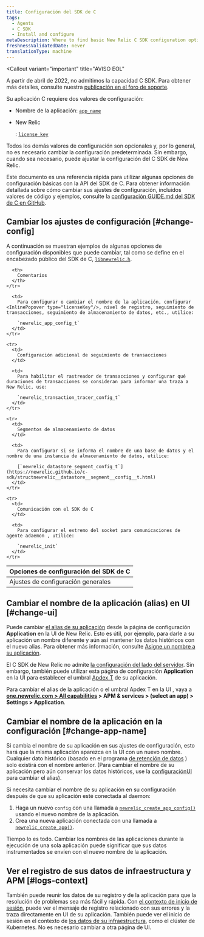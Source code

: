 ```yaml
---
title: Configuración del SDK de C
tags:
  - Agents
  - C SDK
  - Install and configure
metaDescription: Where to find basic New Relic C SDK configuration options you can change to fine-tune monitoring of your app.
freshnessValidatedDate: never
translationType: machine
---
```


<Callout
  variant="important"
  title="AVISO EOL"
>
  A partir de abril de 2022, no admitimos la capacidad C SDK. Para obtener más detalles, consulte nuestra [publicación en el foro de soporte](https://discuss.newrelic.com/t/q1-bulk-eol-announcement-fy23/181744).
</Callout>

Su aplicación C requiere dos valores de configuración:

* Nombre de la aplicación: [`app_name`](https://newrelic.github.io/c-sdk/struct__newrelic__app__config__t.html#a0543f501cfec009c483be0c6d5d511f7)

* New Relic

  <InlinePopover type="licenseKey"/>

  : [`license_key`](https://newrelic.github.io/c-sdk/struct__newrelic__app__config__t.html#aac3c5f9a0e5da64836a806c47b954b71)

Todos los demás valores de configuración son opcionales y, por lo general, no es necesario cambiar la configuración predeterminada. Sin embargo, cuando sea necesario, puede ajustar la configuración del C SDK de New Relic.

Este documento es una referencia rápida para utilizar algunas opciones de configuración básicas con la API del SDK de C. Para obtener información detallada sobre cómo cambiar sus ajustes de configuración, incluidos valores de código y ejemplos, consulte la [configuración GUIDE.md del SDK de C en GitHub](https://github.com/newrelic/c-sdk/blob/master/GUIDE.md#configuration).

## Cambiar los ajustes de configuración [#change-config]

A continuación se muestran ejemplos de algunas opciones de configuración disponibles que puede cambiar, tal como se define en el encabezado público del SDK de C, [`libnewrelic.h`](https://newrelic.github.io/c-sdk/libnewrelic_8h.html).

<table>
  <thead>
    <tr>
      <th style={{ width: "300px" }}>
        Opciones de configuración del SDK de C
      </th>

      <th>
        Comentarios
      </th>
    </tr>
  </thead>

  <tbody>
    <tr>
      <td>
        Ajustes de configuración generales
      </td>

      <td>
        Para configurar o cambiar el nombre de la aplicación, configurar <InlinePopover type="licenseKey"/>, nivel de registro, seguimiento de transacciones, seguimiento de almacenamiento de datos, etc., utilice:

        `newrelic_app_config_t`
      </td>
    </tr>

    <tr>
      <td>
        Configuración adicional de seguimiento de transacciones
      </td>

      <td>
        Para habilitar el rastreador de transacciones y configurar qué duraciones de transacciones se consideran para informar una traza a New Relic, use:

        `newrelic_transaction_tracer_config_t`
      </td>
    </tr>

    <tr>
      <td>
        Segmentos de almacenamiento de datos
      </td>

      <td>
        Para configurar si se informa el nombre de una base de datos y el nombre de una instancia de almacenamiento de datos, utilice:

        [`newrelic_datastore_segment_config_t`](https://newrelic.github.io/c-sdk/structnewrelic__datastore__segment__config__t.html)
      </td>
    </tr>

    <tr>
      <td>
        Comunicación con el SDK de C
      </td>

      <td>
        Para configurar el extremo del socket para comunicaciones de agente adaemon , utilice:

        `newrelic_init`
      </td>
    </tr>
  </tbody>
</table>

## Cambiar el nombre de la aplicación (alias) en UI [#change-ui]

Puede cambiar [el alias de su aplicación](/docs/agents/manage-apm-agents/app-naming/name-your-application#differences) desde la página de configuración <DNT>**Application**</DNT> en la UI de New Relic. Esto es útil, por ejemplo, para darle a su aplicación un nombre diferente y aún así mantener los datos históricos con el nuevo alias. Para obtener más información, consulte [Asigne un nombre a su aplicación](/docs/agents/manage-apm-agents/app-naming/name-your-application).

El C SDK de New Relic no admite [la configuración del lado del servidor](/docs/agents/manage-apm-agents/configuration/server-side-agent-configuration). Sin embargo, también puede utilizar esta página de configuración <DNT>**Application**</DNT> en la UI para establecer el umbral [Apdex T](/docs/apm/new-relic-apm/apdex/apdex-measure-user-satisfaction) de su aplicación.

Para cambiar el alias de la aplicación o el umbral Apdex T en la UI , vaya a <DNT>**[one.newrelic.com > All capabilities](https://one.newrelic.com/all-capabilities) > APM & services > (select an app) > Settings > Application**</DNT>.

## Cambiar el nombre de la aplicación en la configuración [#change-app-name]

Si cambia el nombre de su aplicación en sus ajustes de configuración, esto hará que la misma aplicación aparezca en la UI con un nuevo nombre. Cualquier dato histórico (basado en el programa [de retención de datos](/docs/apm/new-relic-apm/maintenance/apm-data-retention) ) solo existirá con el nombre anterior. (Para cambiar el nombre de su aplicación pero aún conservar los datos históricos, use la [configuraciónUI ](#change-ui)para cambiar el alias).

Si necesita cambiar el nombre de su aplicación en su configuración después de que su aplicación esté conectada al daemon:

1. Haga un nuevo `config` con una llamada a [`newrelic_create_app_config()`](https://newrelic.github.io/c-sdk/libnewrelic_8h.html#af067b3ff89a40b6fa417e18be5e847aa) usando el nuevo nombre de la aplicación.
2. Crea una nueva aplicación conectada con una llamada a [`newrelic_create_app()`](https://newrelic.github.io/c-sdk/libnewrelic_8h.html#a61dd90439ae3cc5060021f6ab4701132).

<Callout variant="caution">
  Tiempo lo es todo. Cambiar los nombres de las aplicaciones durante la ejecución de una sola aplicación puede significar que sus datos instrumentados se envíen con el nuevo nombre de la aplicación.
</Callout>

## Ver el registro de sus datos de infraestructura y APM [#logs-context]

También puede reunir los datos de su registro y de la aplicación para que la resolución de problemas sea más fácil y rápida. Con [el contexto de inicio de sesión](/docs/logs/logs-context/c-sdk-configure-logs-context/), puede ver el mensaje de registro relacionado con sus errores y la traza directamente en UI de su aplicación. También puede ver el inicio de sesión en el contexto de [los datos de su infraestructura](/docs/logs/forward-logs/forward-your-logs-using-infrastructure-agent/), como el clúster de Kubernetes. No es necesario cambiar a otra página de UI.